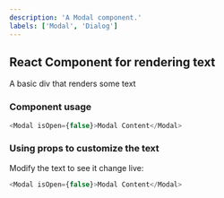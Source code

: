 ```yaml
---
description: 'A Modal component.'
labels: ['Modal', 'Dialog']
---
```



## React Component for rendering text

A basic div that renders some text

### Component usage

```js
<Modal isOpen={false}>Modal Content</Modal>
```

### Using props to customize the text

Modify the text to see it change live:

```js live
<Modal isOpen={false}>Modal Content</Modal>
```
